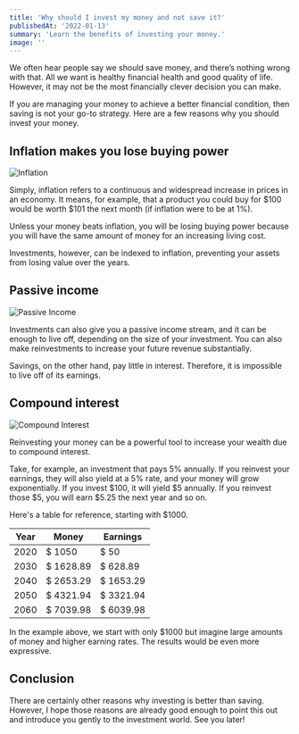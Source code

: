```yaml
---
title: 'Why should I invest my money and not save it?'
publishedAt: '2022-01-13'
summary: 'Learn the benefits of investing your money.'
image: ''
---
```


We often hear people say we should save money, and there’s nothing wrong with that. All we want is healthy financial health and good quality of life. However, it may not be the most financially clever decision you can make.

If you are managing your money to achieve a better financial condition, then saving is not your go-to strategy. Here are a few reasons why you should invest your money.

## Inflation makes you lose buying power

<Image
    priority
    src="/images/why-should-i-invest-and-not-save/inflation.jpg"
    alt="Inflation"
/>

Simply, inflation refers to a continuous and widespread increase in prices in an economy. It means, for example, that a product you could buy for $100 would be worth $101 the next month (if inflation were to be at 1%).

Unless your money beats inflation, you will be losing buying power because you will have the same amount of money for an increasing living cost.

Investments, however, can be indexed to inflation, preventing your assets from losing value over the years.

## Passive income

<Image
    src="/images/why-should-i-invest-and-not-save/passive-income.jpg"
    alt="Passive Income"
/>

Investments can also give you a passive income stream, and it can be enough to live off, depending on the size of your investment. You can also make reinvestments to increase your future revenue substantially.

Savings, on the other hand, pay little in interest. Therefore, it is impossible to live off of its earnings.

## Compound interest

<Image
    src="/images/why-should-i-invest-and-not-save/compound-interest.jpg"
    alt="Compound Interest"
/>

Reinvesting your money can be a powerful tool to increase your wealth due to compound interest.

Take, for example, an investment that pays 5% annually. If you reinvest your earnings, they will also yield at a 5% rate, and your money will grow exponentially. If you invest $100, it will yield $5 annually. If you reinvest those $5, you will earn $5.25 the next year and so on.

Here's a table for reference, starting with $1000.

| Year | Money     | Earnings  |
| ---- | --------- | --------- |
| 2020 | $ 1050    | $ 50      |
| 2030 | $ 1628.89 | $ 628.89  |
| 2040 | $ 2653.29 | $ 1653.29 |
| 2050 | $ 4321.94 | $ 3321.94 |
| 2060 | $ 7039.98 | $ 6039.98 |

In the example above, we start with only $1000 but imagine large amounts of money and higher earning rates. The results would be even more expressive.

## Conclusion

There are certainly other reasons why investing is better than saving. However, I hope those reasons are already good enough to point this out and introduce you gently to the investment world. See you later!
